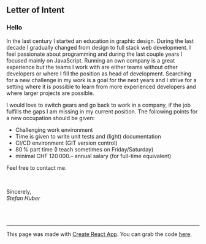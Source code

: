 ## Letter of Intent

### Hello
In the last century I started an education in graphic design. During the last decade I gradually changed from design to full stack web development.
I feel passionate about programming and during the last couple years I focused mainly on JavaScript.
Running an own company is a great experience but the teams I work with are either teams without other developers or where I fill the position as head of development. Searching for a new challenge in my work is a goal for the next years and I strive for a setting where it is possible to learn from more experienced developers and where larger projects are possible.

I would love to switch gears and go back to work in a company, if the job fulfills the gaps I am missing in my current position. The following points for a new occupation should be given:

* Challenging work environment
* Time is given to write unit tests and (light) documentation
* CI/CD environment (GIT version control)
* 80 % part time (I teach sometimes on Friday/Saturday)
* minimal CHF 120 000.– annual salary (for full-time equivalent)


Feel free to contact me.

<br />

Sincerely, <br />
*Stefan Huber*


<br />
<br />
<hr />


<div class="small">

This page was made with [Create React App](https://github.com/facebook/create-react-app). You can grab the code [here](https://github.com/signalwerk/signalwerk.github.io/tree/build/src).

</div>
